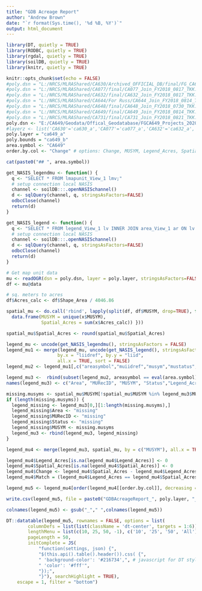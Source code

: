 ```yaml
---
title: "GDB Acreage Report"
author: "Andrew Brown"
date: "`r format(Sys.time(), '%d %B, %Y')`"
output: html_document
---
```


```r
library(DT, quietly = TRUE)
library(RODBC, quietly = TRUE)
library(rgdal, quietly = TRUE)
library(soilDB, quietly = TRUE)
library(knitr, quietly = TRUE)

knitr::opts_chunk$set(echo = FALSE)
#poly.dsn = "L:/NRCS/MLRAShared/CA630/Archived_OFFICIAL_DB/final/FG_CA630_GIS_2018.gdb"
#poly.dsn = "L:/NRCS/MLRAShared/CA077/final/CA077_Join_FY2018_0817_TKK.gdb"
#poly.dsn = "L:/NRCS/MLRAShared/CA632/final/CA632_Join_FY2018_0817_TKK.gdb"
#poly.dsn = "L:/NRCS/MLRAShared/CA644/For Russ/CA644_Join_FY2018_0814_TKK.gdb"
#poly.dsn = "L:/NRCS/MLRAShared/CA648/final/CA648_Join_FY2018_0730_TKK.gdb"
#poly.dsn = "L:/NRCS/MLRAShared/CA649/final/CA649_Join_FY2018_0814_TKK.gdb"
#poly.dsn = "L:/NRCS/MLRAShared/CA731/final/CA731_Join_FY2018_0821_TKK.gdb"
poly.dsn <- "E:/CA649/Geodata/Offical_Geodatabase/FGCA649_Projects_2020_0814_agb.gdb"
#layerz <- list('CA630'='ca630_a','CA077'='ca077_a','CA632'='ca632_a','CA644'='ca644_a','CA648'='ca648_a','CA649'='ca649_a','CA731'='ca731_a')
poly.layer = "ca649_a"
poly.bounds = "ca649_b"
area.symbol <- "CA649"
order.by.col <- "Change" # options: Change, MUSYM, Legend_Acres, Spatial_Acres, Status, MURecID, Match
```

```r
cat(paste0("## ", area.symbol))
```

```r
get_NASIS_legendmu <- function() {
  q <- "SELECT * FROM lmapunit_View_1 lmv;"
  # setup connection local NASIS
  channel <- soilDB:::.openNASISchannel()
  d <- sqlQuery(channel, q, stringsAsFactors=FALSE)
  odbcClose(channel)
  return(d)
}

get_NASIS_legend <- function() {
  q <- "SELECT * FROM legend_View_1 lv INNER JOIN area_View_1 ar ON lv.areaiidref = ar.areaiid;"
  # setup connection local NASIS
  channel <- soilDB:::.openNASISchannel()
  d <- sqlQuery(channel, q, stringsAsFactors=FALSE)
  odbcClose(channel)
  return(d)
}

# Get map unit data
mu <- readOGR(dsn = poly.dsn, layer = poly.layer, stringsAsFactors=FALSE)
df <- mu@data

# sq. meters to acres
df$Acres_calc <- df$Shape_Area / 4046.86

spatial_mu <- do.call('rbind', lapply(split(df, df$MUSYM, drop=TRUE), function(x) { 
  data.frame(MUSYM = unique(x$MUSYM),
             Spatial_Acres = sum(x$Acres_calc)) }))

spatial_mu$Spatial_Acres <- round(spatial_mu$Spatial_Acres)

legend_mu <- uncode(get_NASIS_legendmu(), stringsAsFactors = FALSE)
legend_mu1 <- merge(legend_mu, uncode(get_NASIS_legend(), stringsAsFactors = FALSE), 
                   by.x = "liidref", by.y = "liid", 
                   all.x = TRUE, sort = FALSE)
legend_mu2 <- legend_mu1[,c("areasymbol","muiidref","musym","mustatus","muacres")]

legend_mu3 <-  rbind(subset(legend_mu2, areasymbol == eval(area.symbol)))
names(legend_mu3) <- c("Area", "MURecID", "MUSYM", "Status","Legend_Acres")

missing.musyms <- spatial_mu$MUSYM[!spatial_mu$MUSYM %in% legend_mu3$MUSYM]
if (length(missing.musyms)) {
  legend_missing <- legend_mu3[0,][1:length(missing.musyms),]
  legend_missing$Area <- "missing"
  legend_missing$MURecID <- "missing"
  legend_missing$Status <- "missing"
  legend_missing$MUSYM <- missing.musyms
  legend_mu3 <- rbind(legend_mu3, legend_missing)
}

legend_mu4 <- merge(legend_mu3, spatial_mu, by = c("MUSYM"), all.x = TRUE, all.y = TRUE, sort = FALSE)

legend_mu4$Legend_Acres[is.na(legend_mu4$Legend_Acres)] <- 0
legend_mu4$Spatial_Acres[is.na(legend_mu4$Spatial_Acres)] <- 0
legend_mu4$Change <- legend_mu4$Spatial_Acres - legend_mu4$Legend_Acres
legend_mu4$Match = (legend_mu4$Legend_Acres == legend_mu4$Spatial_Acres)

legend_mu5 <- legend_mu4[order(legend_mu4[[order.by.col]], decreasing = TRUE),]

write.csv(legend_mu5, file = paste0("GDBAcreageReport_", poly.layer, "_", format(Sys.time(), '%Y%m%d'),".csv"))

colnames(legend_mu5) <- gsub("_"," ",colnames(legend_mu5))

DT::datatable(legend_mu5, rownames = FALSE, options = list(
        columnDefs = list(list(className = 'dt-center', targets = 1:6)),
        lengthMenu = list(c(10, 25, 50, -1), c('10', '25', '50', 'All')),
        pageLength = 50,
        initComplete = JS(
            "function(settings, json) {",
            "$(this.api().table().header()).css( {",
            " 'background-color': '#216734',", # javascript for DT style
            " 'color': '#fff'",
            "});",
            "}"), searchHighlight = TRUE),
    escape = 1, filter = "bottom")

```